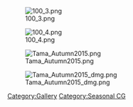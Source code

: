 [[File:100_3.png]]

[[File:100_4.png]]

[[File:Tama_Autumn2015.png]]

[[File:Tama_Autumn2015_dmg.png]]

[[Category:Gallery]] [[Category:Seasonal CG]]